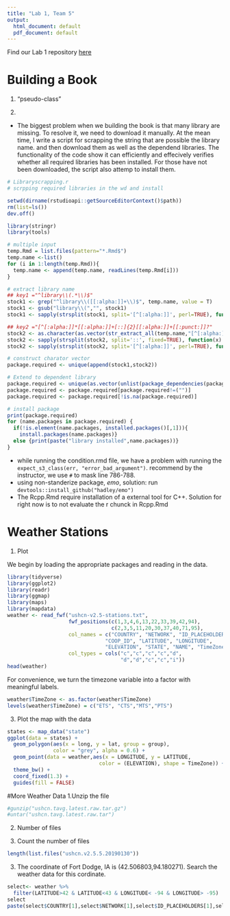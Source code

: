 ```yaml
---
title: "Lab 1, Team 5"
output:
  html_document: default
  pdf_document: default
---
```


Find our Lab 1 repository [here](https://github.com/MirandaTilton/Stat585_Lab1)

# Building a Book

1. "pseudo-class"

2. 
* The biggest problem when we building the book is that many library are missing. To resolve it, we need to download it manually. At the mean time, I write a script for scrapping the string that are possible the library name. and then download them as well as the dependend libraries. The functionality of the code show it can efficiently and effecively verifies whether all required libraries has been installed. For those have not been downloaded, the script also attemp to install them.

```R
# Libraryscrapping.r
# scrpping required libraries in the wd and install

setwd(dirname(rstudioapi::getSourceEditorContext()$path))
rm(list=ls())
dev.off()

library(stringr)
library(tools)

# multiple input
temp.Rmd = list.files(pattern="*.Rmd$")
temp.name <-list()
for (i in 1:length(temp.Rmd)){
  temp.name <- append(temp.name, readLines(temp.Rmd[i]))
}

# extract library name
## key1 ="^library\\(.*\\)$"
stock1 <- grep("^library\\([[:alpha:]]+\\)$", temp.name, value = T)
stock1 <- gsub("library\\(","", stock1)
stock1 <- sapply(strsplit(stock1, split='[^[:alpha:]]', perl=TRUE), function(x) (tail(x, n=1)))

## key2 ="[^[:alpha:]]*[[:alpha:]]+[::]{2}[[:alpha:]]+[[:punct:]]?"
stock2 <- as.character(as.vector(str_extract_all(temp.name,"[^[:alpha:]]*[[:alpha:]]+[::]{2}[[:alpha:]]+[[:punct:]]?", simplify =T)))
stock2 <- sapply(strsplit(stock2, split='::', fixed=TRUE), function(x) (x[1]))
stock2 <- sapply(strsplit(stock2, split='[^[:alpha:]]', perl=TRUE), function(x) (tail(x, n=1)))

# construct charator vector
package.required <- unique(append(stock1,stock2))

# Extend to dependent library
package.required <- unique(as.vector(unlist(package_dependencies(package.required))))
package.required <- package.required[package.required!=("")]
package.required <- package.required[!is.na(package.required)]

# install package
print(package.required)
for (name.packages in package.required) {
  if(!is.element(name.packages, installed.packages()[,1])){
    install.packages(name.packages)}
  else {print(paste("library installed",name.packages))}
}
```
* while running the condition.rmd file, we have a problem with running the `expect_s3_class(err, "error_bad_argument")`. recommend by the instructor, we use `#` to mask line 786-788. 
* using non-standerize package, $emo$, solution: run `devtools::install_github("hadley/emo")`
* The Rcpp.Rmd require installation of a external tool for C++. Solution for right now is to not evaluate the r chunck in Rcpp.Rmd


# Weather Stations

1. Plot

We begin by loading the appropriate packages and reading in the data. 

```r
library(tidyverse)
library(ggplot2)
library(readr)
library(ggmap)
library(maps)
library(mapdata)
weather <- read_fwf("ushcn-v2.5-stations.txt", 
                    fwf_positions(c(1,3,4,6,13,22,33,39,42,94),
                                  c(2,3,5,11,20,30,37,40,71,95), 
                    col_names = c("COUNTRY", "NETWORK", "ID_PLACEHOLDERS",
                                "COOP_ID", "LATITUDE", "LONGITUDE",
                                "ELEVATION", "STATE", "NAME", "TimeZone")),
                    col_types = cols("c","c","c","c","d",
                                     "d","d","c","c","i"))
head(weather)
```

For convenience, we turn the timezone variable into a factor with meaningful labels.

```r
weather$TimeZone <- as.factor(weather$TimeZone)
levels(weather$TimeZone) = c("ETS", "CTS","MTS","PTS")
```


3. Plot the map with the data
```r
states <- map_data("state")
ggplot(data = states) + 
  geom_polygon(aes(x = long, y = lat, group = group),
               color = "grey", alpha = 0.6) + 
  geom_point(data = weather,aes(x = LONGITUDE, y = LATITUDE,
                              color = (ELEVATION), shape = TimeZone)) +
  theme_bw() +
  coord_fixed(1.3) +
  guides(fill = FALSE)

```

#More Weather Data
1.Unzip the file
```r
#gunzip("ushcn.tavg.latest.raw.tar.gz")
#untar("ushcn.tavg.latest.raw.tar")
```

2. Number of files

2. Count the number of files
```r
length(list.files("ushcn.v2.5.5.20190130"))
```

3. The coordinate of Fort Dodge, IA is (42.506803,94.180271). Search the weather data for this cordinate.
```r
select<- weather %>% 
  filter(LATITUDE>42 & LATITUDE<43 & LONGITUDE< -94 & LONGITUDE> -95)
select
paste(select$COUNTRY[1],select$NETWORK[1],select$ID_PLACEHOLDERS[1],select$COOP_ID[1],".raw.tavg",sep="")
```

